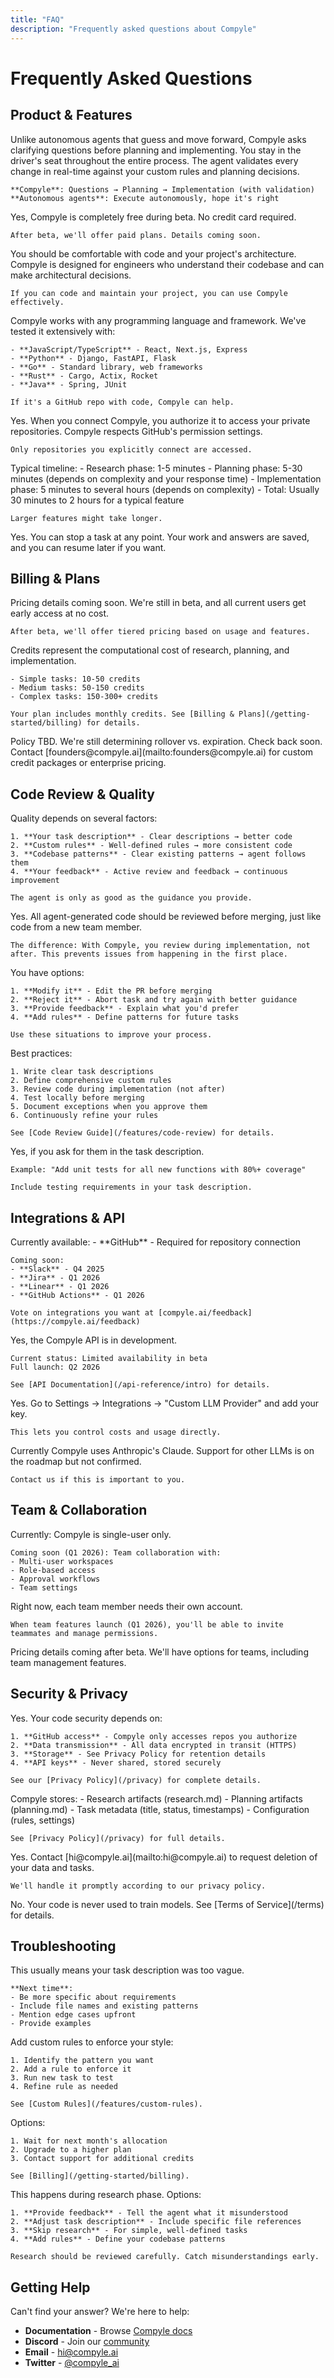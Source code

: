 ```yaml
---
title: "FAQ"
description: "Frequently asked questions about Compyle"
---
```


# Frequently Asked Questions

## Product & Features

<AccordionGroup>
  <Accordion title="What makes Compyle different from Claude Code or Cursor?">
    Unlike autonomous agents that guess and move forward, Compyle asks clarifying questions before planning and implementing. You stay in the driver's seat throughout the entire process. The agent validates every change in real-time against your custom rules and planning decisions.

    **Compyle**: Questions → Planning → Implementation (with validation)
    **Autonomous agents**: Execute autonomously, hope it's right
  </Accordion>

  <Accordion title="Is Compyle free?">
    Yes, Compyle is completely free during beta. No credit card required.

    After beta, we'll offer paid plans. Details coming soon.
  </Accordion>

  <Accordion title="Do I need to be a technical expert to use Compyle?">
    You should be comfortable with code and your project's architecture. Compyle is designed for engineers who understand their codebase and can make architectural decisions.

    If you can code and maintain your project, you can use Compyle effectively.
  </Accordion>

  <Accordion title="Which programming languages and frameworks does Compyle support?">
    Compyle works with any programming language and framework. We've tested it extensively with:

    - **JavaScript/TypeScript** - React, Next.js, Express
    - **Python** - Django, FastAPI, Flask
    - **Go** - Standard library, web frameworks
    - **Rust** - Cargo, Actix, Rocket
    - **Java** - Spring, JUnit

    If it's a GitHub repo with code, Compyle can help.
  </Accordion>

  <Accordion title="Can I use Compyle with private repositories?">
    Yes. When you connect Compyle, you authorize it to access your private repositories. Compyle respects GitHub's permission settings.

    Only repositories you explicitly connect are accessed.
  </Accordion>

  <Accordion title="How long does a typical task take?">
    Typical timeline:
    - Research phase: 1-5 minutes
    - Planning phase: 5-30 minutes (depends on complexity and your response time)
    - Implementation phase: 5 minutes to several hours (depends on complexity)
    - Total: Usually 30 minutes to 2 hours for a typical feature

    Larger features might take longer.
  </Accordion>

  <Accordion title="Can I cancel a task mid-way?">
    Yes. You can stop a task at any point. Your work and answers are saved, and you can resume later if you want.
  </Accordion>
</AccordionGroup>

## Billing & Plans

<AccordionGroup>
  <Accordion title="How much does Compyle cost after beta?">
    Pricing details coming soon. We're still in beta, and all current users get early access at no cost.

    After beta, we'll offer tiered pricing based on usage and features.
  </Accordion>

  <Accordion title="What's the credit system?">
    Credits represent the computational cost of research, planning, and implementation.

    - Simple tasks: 10-50 credits
    - Medium tasks: 50-150 credits
    - Complex tasks: 150-300+ credits

    Your plan includes monthly credits. See [Billing & Plans](/getting-started/billing) for details.
  </Accordion>

  <Accordion title="Do unused credits roll over to next month?">
    Policy TBD. We're still determining rollover vs. expiration. Check back soon.
  </Accordion>

  <Accordion title="Can I buy additional credits?">
    Contact [founders@compyle.ai](mailto:founders@compyle.ai) for custom credit packages or enterprise pricing.
  </Accordion>
</AccordionGroup>

## Code Review & Quality

<AccordionGroup>
  <Accordion title="How good is the generated code?">
    Quality depends on several factors:

    1. **Your task description** - Clear descriptions → better code
    2. **Custom rules** - Well-defined rules → more consistent code
    3. **Codebase patterns** - Clear existing patterns → agent follows them
    4. **Your feedback** - Active review and feedback → continuous improvement

    The agent is only as good as the guidance you provide.
  </Accordion>

  <Accordion title="Do I need to review all generated code?">
    Yes. All agent-generated code should be reviewed before merging, just like code from a new team member.

    The difference: With Compyle, you review during implementation, not after. This prevents issues from happening in the first place.
  </Accordion>

  <Accordion title="What if I don't like the generated code?">
    You have options:

    1. **Modify it** - Edit the PR before merging
    2. **Reject it** - Abort task and try again with better guidance
    3. **Provide feedback** - Explain what you'd prefer
    4. **Add rules** - Define patterns for future tasks

    Use these situations to improve your process.
  </Accordion>

  <Accordion title="How do I ensure code quality?">
    Best practices:

    1. Write clear task descriptions
    2. Define comprehensive custom rules
    3. Review code during implementation (not after)
    4. Test locally before merging
    5. Document exceptions when you approve them
    6. Continuously refine your rules

    See [Code Review Guide](/features/code-review) for details.
  </Accordion>

  <Accordion title="Does Compyle write tests?">
    Yes, if you ask for them in the task description.

    Example: "Add unit tests for all new functions with 80%+ coverage"

    Include testing requirements in your task description.
  </Accordion>
</AccordionGroup>

## Integrations & API

<AccordionGroup>
  <Accordion title="What integrations are available?">
    Currently available:
    - **GitHub** - Required for repository connection

    Coming soon:
    - **Slack** - Q4 2025
    - **Jira** - Q1 2026
    - **Linear** - Q1 2026
    - **GitHub Actions** - Q1 2026

    Vote on integrations you want at [compyle.ai/feedback](https://compyle.ai/feedback)
  </Accordion>

  <Accordion title="Is there an API for Compyle?">
    Yes, the Compyle API is in development.

    Current status: Limited availability in beta
    Full launch: Q2 2026

    See [API Documentation](/api-reference/intro) for details.
  </Accordion>

  <Accordion title="Can I use my own Anthropic API key?">
    Yes. Go to Settings → Integrations → "Custom LLM Provider" and add your key.

    This lets you control costs and usage directly.
  </Accordion>

  <Accordion title="Will Compyle support other LLMs?">
    Currently Compyle uses Anthropic's Claude. Support for other LLMs is on the roadmap but not confirmed.

    Contact us if this is important to you.
  </Accordion>
</AccordionGroup>

## Team & Collaboration

<AccordionGroup>
  <Accordion title="Can multiple people use Compyle on the same project?">
    Currently: Compyle is single-user only.

    Coming soon (Q1 2026): Team collaboration with:
    - Multi-user workspaces
    - Role-based access
    - Approval workflows
    - Team settings
  </Accordion>

  <Accordion title="How do I share Compyle with my team?">
    Right now, each team member needs their own account.

    When team features launch (Q1 2026), you'll be able to invite teammates and manage permissions.
  </Accordion>

  <Accordion title="Is there a team plan?">
    Pricing details coming after beta. We'll have options for teams, including team management features.
  </Accordion>
</AccordionGroup>

## Security & Privacy

<AccordionGroup>
  <Accordion title="Is my code secure with Compyle?">
    Yes. Your code security depends on:

    1. **GitHub access** - Compyle only accesses repos you authorize
    2. **Data transmission** - All data encrypted in transit (HTTPS)
    3. **Storage** - See Privacy Policy for retention details
    4. **API keys** - Never shared, stored securely

    See our [Privacy Policy](/privacy) for complete details.
  </Accordion>

  <Accordion title="What data does Compyle store?">
    Compyle stores:
    - Research artifacts (research.md)
    - Planning artifacts (planning.md)
    - Task metadata (title, status, timestamps)
    - Configuration (rules, settings)

    See [Privacy Policy](/privacy) for full details.
  </Accordion>

  <Accordion title="Can I request data deletion?">
    Yes. Contact [hi@compyle.ai](mailto:hi@compyle.ai) to request deletion of your data and tasks.

    We'll handle it promptly according to our privacy policy.
  </Accordion>

  <Accordion title="Does Compyle use my code for training?">
    No. Your code is never used to train models. See [Terms of Service](/terms) for details.
  </Accordion>
</AccordionGroup>

## Troubleshooting

<AccordionGroup>
  <Accordion title="The agent asked too many questions">
    This usually means your task description was too vague.

    **Next time**:
    - Be more specific about requirements
    - Include file names and existing patterns
    - Mention edge cases upfront
    - Provide examples
  </Accordion>

  <Accordion title="Generated code doesn't match my style">
    Add custom rules to enforce your style:

    1. Identify the pattern you want
    2. Add a rule to enforce it
    3. Run new task to test
    4. Refine rule as needed

    See [Custom Rules](/features/custom-rules).
  </Accordion>

  <Accordion title="I'm out of credits this month">
    Options:

    1. Wait for next month's allocation
    2. Upgrade to a higher plan
    3. Contact support for additional credits

    See [Billing](/getting-started/billing).
  </Accordion>

  <Accordion title="The agent seems to misunderstand my codebase">
    This happens during research phase. Options:

    1. **Provide feedback** - Tell the agent what it misunderstood
    2. **Adjust task description** - Include specific file references
    3. **Skip research** - For simple, well-defined tasks
    4. **Add rules** - Define your codebase patterns

    Research should be reviewed carefully. Catch misunderstandings early.
  </Accordion>
</AccordionGroup>

## Getting Help

Can't find your answer? We're here to help:

- **Documentation** - Browse [Compyle docs](/getting-started/index)
- **Discord** - Join our [community](/community)
- **Email** - [hi@compyle.ai](mailto:hi@compyle.ai)
- **Twitter** - [@compyle_ai](https://twitter.com/compyle_ai)
